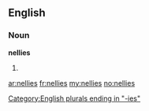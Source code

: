==English==

===Noun===
'''nellies'''

# {{plural of|[[nelly]]}}

[[Category:English plurals ending in "-ies"]]

[[ar:nellies]]
[[fr:nellies]]
[[my:nellies]]
[[no:nellies]]